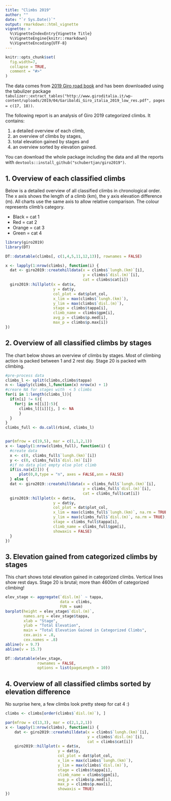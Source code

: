 ```yaml
---
title: "Climbs 2019"
author: ""
date: "`r Sys.Date()`"
output: rmarkdown::html_vignette
vignette: >
  %\VignetteIndexEntry{Vignette Title}
  %\VignetteEngine{knitr::rmarkdown}
  %\VignetteEncoding{UTF-8}
---
```


```r
knitr::opts_chunk$set(
  fig.width=7,
  collapse = TRUE,
  comment = "#>"
)
```

The data comes from [2019 Giro road book](http://www.giroditalia.it/wp-content/uploads/2019/04/Garibaldi_Giro_italia_2019_low_res.pdf) and has been downloaded using the tabulizer package ```tabulizer::extract_tables("http://www.giroditalia.it/wp-content/uploads/2019/04/Garibaldi_Giro_italia_2019_low_res.pdf", pages = c(17, 18))```.


The following report is an analysis of Giro 2019 categorized climbs. It contains:

1. a detailed overview of each climb, 
2. an overview of climbs by stages, 
3. total elevation gained by stages and 
4. an overview sorted by elevation gained.


You can download the whole package including the data and all the reports with ```devtools::install_github("schubertjan/giro2019")```.


## 1. Overview of each classified climbs
Below is a detailed overview of all classified climbs in chronological order. The x axis shows the length of a climb (km), the y axis elevation difference (m). All charts use the same axis to allow relative comparison. The colour represents climb's category.

* Black = cat 1
* Red = cat 2
* Orange = cat 3
* Green = cat 4

```r
library(giro2019)
library(DT)

DT::datatable(climbs[, c(1,4,5,11,12,13)], rownames = FALSE)

x <- lapply(1:nrow(climbs), function(i) {
  dat <- giro2019::createhilldata(x = climbs$`lungh.(km)`[i],
                                  y = climbs$`disl.(m)`[i],
                                  cat = climbs$cat[i])
  giro2019::hillplot(x = dat$x,
                     y = dat$y,
                     col_plot = dat$plot_col,
                     x_lim = max(climbs$`lungh.(km)`),
                     y_lim = max(climbs$`disl.(m)`),
                     stage = climbs$tappa[i],
                     climb_name = climbs$gpm[i],
                     avg_p = climbs$p.med[i],
                     max_p = climbs$p.max[i])
})
```


## 2. Overview of all classified climbs by stages
The chart below shows an overview of climbs by stages. Most of climbing action is packed between 1 and 2 rest day. Stage 20 is packed with climbing.

```r
#pre-process data
climbs_l <- split(climbs,climbs$tappa)
n <- lapply(climbs_l,function(x) nrow(x) + 1)
#creare NA for stages with  < 5 climbs 
for(i in 1:length(climbs_l)){
  if(n[i] != 6){
    for(j in n[[i]]:5){
      climbs_l[[i]][j, ] <- NA
      }
  }
}
climbs_full <- do.call(rbind, climbs_l)


par(mfrow = c(19,5), mar = c(1,1,2,1))
x <- lapply(1:nrow(climbs_full), function(i) {
  #create data
  x <- c(0, climbs_full$`lungh.(km)`[i])
  y <- c(0, climbs_full$`disl.(m)`[i])
  #if no data plot empty else plot climb
  if(is.na(x[2])) {
      plot(0,0,type = "n", axes = FALSE,ann = FALSE)
  } else {
  dat <- giro2019::createhilldata(x = climbs_full$`lungh.(km)`[i],
                                  y = climbs_full$`disl.(m)`[i],
                                  cat = climbs_full$cat[i])
  giro2019::hillplot(x = dat$x,
                     y = dat$y,
                     col_plot = dat$plot_col,
                     x_lim = max(climbs_full$`lungh.(km)`, na.rm = TRUE),
                     y_lim = max(climbs_full$`disl.(m)`, na.rm = TRUE),
                     stage = climbs_full$tappa[i],
                     climb_name = climbs_full$gpm[i],
                     showaxis = FALSE)
  }
})
```


## 3. Elevation gained from categorized climbs by stages
This chart shows total elevation gained in categorized climbs. Vertical lines show rest days. Stage 20 is brutal; more than 4600m of categorized climbing!

```r
elev_stage <- aggregate(`disl.(m)` ~ tappa,
                        data = climbs,
                        FUN = sum)
barplot(height = elev_stage$`disl.(m)`, 
        names.arg = elev_stage$tappa, 
        xlab = "Stage",
        ylab = "Total Elevation",
        main = "Total Elevation Gained in Categorized Climbs",
        cex.axis = .8,
        cex.names = .8)
abline(v = 9.7)
abline(v = 15.7)

DT::datatable(elev_stage, 
              rownames = FALSE, 
              options = list(pageLength = 10))
```


## 4. Overview of all classified climbs sorted by elevation difference
No surprise here, a few climbs look pretty steep for cat 4 :)

```r
climbs <- climbs[order(climbs$`disl.(m)`), ]

par(mfrow = c(13,3), mar = c(2,1,2,1))
x <- lapply(1:nrow(climbs), function(i) {
    dat <- giro2019::createhilldata(x = climbs$`lungh.(km)`[i],
                                    y = climbs$`disl.(m)`[i],
                                    cat = climbs$cat[i])
    giro2019::hillplot(x = dat$x,
                       y = dat$y,
                       col_plot = dat$plot_col,
                       x_lim = max(climbs$`lungh.(km)`),
                       y_lim = max(climbs$`disl.(m)`),
                       stage = climbs$tappa[i],
                       climb_name = climbs$gpm[i],
                       avg_p = climbs$p.med[i],
                       max_p = climbs$p.max[i],
                       showaxis = TRUE)
})
```
